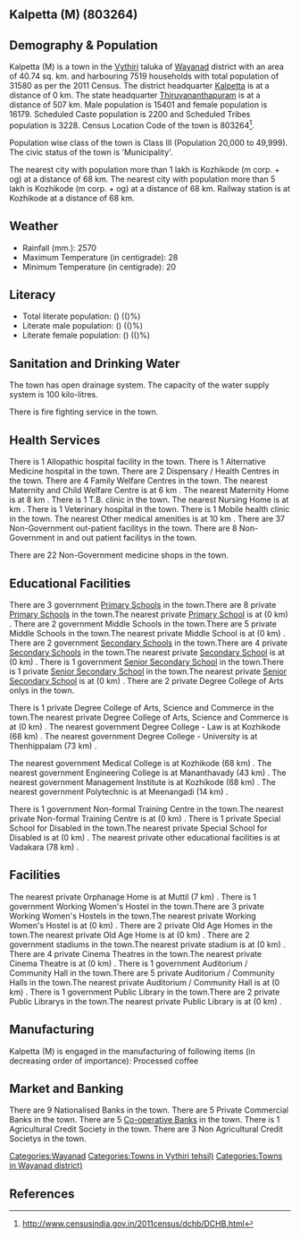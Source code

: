 {{Infobox settlement
| name=Kalpetta (M)
| native_name=
| native_name_lang=
| other_name=
| nickname=
| settlement_type=Town
| image_skyline=
| image_alt=
| image_caption=
| pushpin_map=India Kerala
| pushpin_label_position=right
| pushpin_map_alt=
| pushpin_map_caption=Location in Kerala, India
| latd=
| latm=
| lats=
| latNS=
| longd=
| longm=
| longs=
| longEW=
| coordinates_display=inline,title
| subdivision_type=Country
| subdivision_name={{flag|India}}
| subdivision_type1=[[States and territories of India|State]]
| subdivision_name1=Kerala 
| subdivision_type2=[[List of districts of India|District]]
| subdivision_name2=Wayanad
| subdivision_type3=Tahsil
| subdivision_name3=Vythiri
| website=
| established_title=<!-- Established -->
| established_date=
| founder=
| named_for=
| government_type=
| governing_body=
| unit_pref=Metric
| area_footnotes=
| area_rank=
| area_total_km2=40.74
| elevation_footnotes=
| elevation_m=
| population_total=31580
| population_as_of=2011
| population_rank=
| population_density_km2=775
| population_demonym=
| population_footnotes=
| demographics_type1=Languages=
| demographics1_title1=Official=
| demographics1_info1=[[Malayalam language|Malayalam]]
| timezone1=[[Indian Standard Time|IST]]
| utc_offset1==+5:30
| postal_code_type=[[Postal Index Number|PIN]]
| postal_code=
| area_code_type=Telephone code
| area_code=
| registration_plate=
| blank1_name_sec1=Nearest city
| blank1_info_sec1=[[Kozhikode (m corp. + og)]]
| blank2_name_sec1=[[Human sex ratio|Sex ratio]]
| blank2_info_sec1=1050
| blank3_name_sec1=Literacy
| blank3_info_sec1=()%
| blank1_name_sec2=[[2011 Census of India|2011 census]] code
| blank1_info_sec2=803264
| footnotes=
}}

== Kalpetta (M) (803264) ==

== Demography & Population ==

Kalpetta (M) is a town in the [[Vythiri]] taluka of [[Wayanad]] district with an area of 40.74 sq. km. and harbouring 7519 households with total population of 31580 as per the 2011 Census. The district headquarter [[Kalpetta]] is at a distance of 0 km. The state headquarter [[Thiruvananthapuram]] is at a distance of 507 km. Male population is 15401 and female population is 16179. Scheduled Caste population is 2200 and Scheduled Tribes population is 3228. Census Location Code of the town is 803264<ref>http://www.censusindia.gov.in/2011census/dchb/DCHB.html</ref>.

Population wise class of the town is Class III (Population 20,000 to 49,999).
The civic status of the town is 'Municipality'.

The nearest city with population more than 1 lakh is Kozhikode (m corp. + og) at a distance of 68 km. The nearest city with population more than 5 lakh is Kozhikode (m corp. + og) at a distance of 68 km. Railway station is at Kozhikode at a distance of 68 km.


== Weather ==  
* Rainfall (mm.): 2570 
* Maximum Temperature (in centigrade): 28
* Minimum Temperature (in centigrade): 20


== Literacy ==  
* Total literate population: () (()%)
* Literate male population: () (()%)
* Literate female population: () (()%)


== Sanitation and Drinking Water ==  
The town has open drainage system.
The capacity of the water supply system is 100 kilo-litres.

There is fire fighting service in the town.


== Health Services ==
There is 1 Allopathic hospital facility in the town.
There is 1 Alternative Medicine hospital in the town.
There are 2 Dispensary / Health Centres in the town.
There are 4 Family Welfare Centres in the town.
The nearest Maternity and Child Welfare Centre is at 6 km .
The nearest Maternity Home is at 8 km .
There is 1 T.B. clinic in the town.
The nearest Nursing Home is at  km .
There is 1 Veterinary hospital in the town.
There is 1 Mobile health clinic in the town.
The nearest Other medical amenities is at 10 km .
There are 37 Non-Government out-patient facilitys in the town.
There are 8 Non-Government in and out patient facilitys in the town.

There are 22 Non-Government medicine shops in the town.


== Educational Facilities ==
There are 3 government [[Primary School]]s in the town.There are 8 private [[Primary School]]s in the town.The nearest private [[Primary School]] is at  (0 km) .
There are 2 government Middle Schools in the town.There are 5 private Middle Schools in the town.The nearest private Middle School is at  (0 km) .
There are 2 government [[Secondary School]]s in the town.There are 4 private [[Secondary School]]s in the town.The nearest private [[Secondary School]] is at  (0 km) .
There is 1 government [[Senior Secondary School]] in the town.There is 1 private [[Senior Secondary School]] in the town.The nearest private [[Senior Secondary School]] is at  (0 km) .
There are 2 private Degree College of Arts onlys in the town. 
 
 
 
 
There is 1 private Degree College of Arts, Science and Commerce in the town.The nearest private Degree College of Arts, Science and Commerce is at  (0 km) .
The nearest government Degree College - Law is at Kozhikode (68 km) .
The nearest government Degree College - University is at Thenhippalam (73 km) .
 
The nearest government Medical College is at Kozhikode (68 km) .
The nearest government Engineering College is at Mananthavady (43 km) .
The nearest government Management Institute is at Kozhikode (68 km) .
The nearest government Polytechnic is at Meenangadi (14 km) .
 
There is 1 government Non-formal Training Centre in the town.The nearest private Non-formal Training Centre is at  (0 km) .
There is 1 private Special School for Disabled in the town.The nearest private Special School for Disabled is at  (0 km) .
The nearest private other educational facilities is at Vadakara (78 km) .


== Facilities ==
The nearest private Orphanage Home is at Muttil (7 km) .
There is 1 government Working Women's Hostel in the town.There are 3 private Working Women's Hostels in the town.The nearest private Working Women's Hostel is at  (0 km) .
There are 2 private Old Age Homes in the town.The nearest private Old Age Home is at  (0 km) .
There are 2 government stadiums in the town.The nearest private stadium is at  (0 km) .
There are 4 private Cinema Theatres in the town.The nearest private Cinema Theatre is at  (0 km) .
There is 1 government Auditorium / Community Hall in the town.There are 5 private Auditorium / Community Halls in the town.The nearest private Auditorium / Community Hall is at  (0 km) .
There is 1 government Public Library in the town.There are 2 private Public Librarys in the town.The nearest private Public Library is at  (0 km) .


== Manufacturing ==
Kalpetta (M) is engaged in the manufacturing of following items (in decreasing order of importance): Processed coffee


== Market and Banking ==
There are 9 Nationalised Banks in the town.
There are 5 Private Commercial Banks in the town.
There are 5 [[Co-operative Bank]]s in the town.
There is 1 Agricultural Credit Society in the town.
There are 3 Non Agricultural Credit Societys in the town.


[[Categories:Wayanad]]
[[Categories:Towns in Vythiri tehsil)]]
[[Categories:Towns in Wayanad district)]]


== References ==
{{Reflist}}


